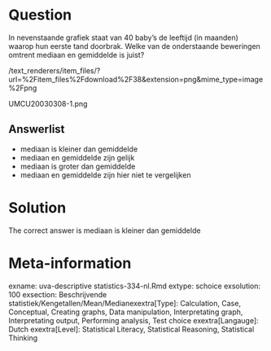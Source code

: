 Question
========

In nevenstaande grafiek staat van 40 baby’s de leeftijd (in maanden) waarop hun eerste tand doorbrak. Welke van de onderstaande beweringen omtrent mediaan en gemiddelde is juist? 

 /text_renderers/item_files/?url=%2Fitem_files%2Fdownload%2F38&extension=png&mime_type=image%2Fpng 

 UMCU20030308-1.png 

Answerlist
----------
* mediaan is kleiner dan gemiddelde
* mediaan en gemiddelde zijn gelijk
* mediaan is groter dan gemiddelde
* mediaan en gemiddelde zijn hier niet te vergelijken

Solution
========

The correct answer is  mediaan is kleiner dan gemiddelde 

Meta-information
================
exname: uva-descriptive statistics-334-nl.Rmd 
extype: schoice 
exsolution: 100 
exsection: Beschrijvende statistiek/Kengetallen/Mean/Medianexextra[Type]: Calculation, Case, Conceptual, Creating graphs, Data manipulation, Interpretating graph, Interpretating output, Performing analysis, Test choice 
exextra[Langauge]: Dutch 
exextra[Level]: Statistical Literacy, Statistical Reasoning, Statistical Thinking 
